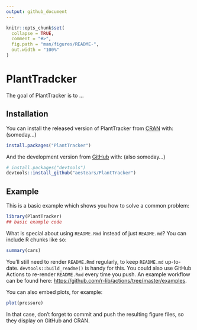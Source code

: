 ```yaml
---
output: github_document
---
```


<!-- README.md is generated from README.Rmd. Please edit that file -->

```r
knitr::opts_chunk$set(
  collapse = TRUE,
  comment = "#>",
  fig.path = "man/figures/README-",
  out.width = "100%"
)
```

# PlantTradcker

<!-- badges: start -->
<!-- badges: end -->

The goal of PlantTracker is to ...

## Installation

You can install the released version of PlantTracker from [CRAN](https://CRAN.R-project.org) with: (someday...)

``` r
install.packages("PlantTracker")
```

And the development version from [GitHub](https://github.com/) with: (also someday...)

``` r
# install.packages("devtools")
devtools::install_github("aestears/PlantTracker")
```
## Example

This is a basic example which shows you how to solve a common problem:

```r
library(PlantTracker)
## basic example code
```

What is special about using `README.Rmd` instead of just `README.md`? You can include R chunks like so:

```r
summary(cars)
```

You'll still need to render `README.Rmd` regularly, to keep `README.md` up-to-date. `devtools::build_readme()` is handy for this. You could also use GitHub Actions to re-render `README.Rmd` every time you push. An example workflow can be found here: <https://github.com/r-lib/actions/tree/master/examples>.

You can also embed plots, for example:

```r
plot(pressure)
```

In that case, don't forget to commit and push the resulting figure files, so they display on GitHub and CRAN.
